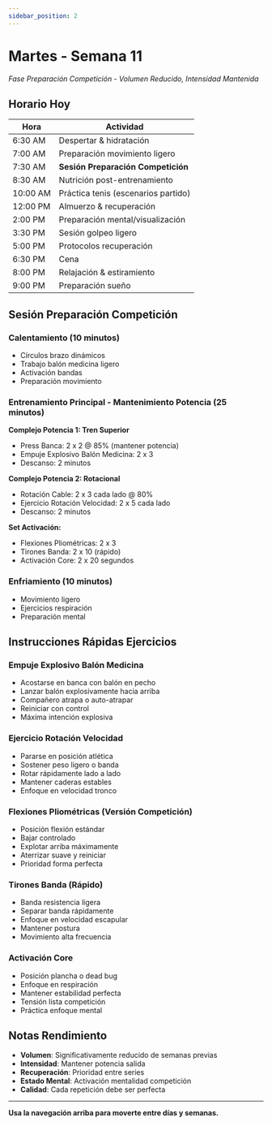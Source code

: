 ```yaml
---
sidebar_position: 2
---
```



<WorkoutNav weekNumber={11} />

# Martes - Semana 11

_Fase Preparación Competición - Volumen Reducido, Intensidad Mantenida_

## Horario Hoy

| Hora | Actividad |
|------|-----------|
| 6:30 AM | Despertar & hidratación |
| 7:00 AM | Preparación movimiento ligero |
| 7:30 AM | **Sesión Preparación Competición** |
| 8:30 AM | Nutrición post-entrenamiento |
| 10:00 AM | Práctica tenis (escenarios partido) |
| 12:00 PM | Almuerzo & recuperación |
| 2:00 PM | Preparación mental/visualización |
| 3:30 PM | Sesión golpeo ligero |
| 5:00 PM | Protocolos recuperación |
| 6:30 PM | Cena |
| 8:00 PM | Relajación & estiramiento |
| 9:00 PM | Preparación sueño |

## Sesión Preparación Competición

### Calentamiento (10 minutos)
- Círculos brazo dinámicos
- Trabajo balón medicina ligero
- Activación bandas
- Preparación movimiento

### Entrenamiento Principal - Mantenimiento Potencia (25 minutos)

**Complejo Potencia 1: Tren Superior**
- Press Banca: 2 x 2 @ 85% (mantener potencia)
- Empuje Explosivo Balón Medicina: 2 x 3
- Descanso: 2 minutos

**Complejo Potencia 2: Rotacional**
- Rotación Cable: 2 x 3 cada lado @ 80%
- Ejercicio Rotación Velocidad: 2 x 5 cada lado
- Descanso: 2 minutos

**Set Activación:**
- Flexiones Pliométricas: 2 x 3
- Tirones Banda: 2 x 10 (rápido)
- Activación Core: 2 x 20 segundos

### Enfriamiento (10 minutos)
- Movimiento ligero
- Ejercicios respiración
- Preparación mental

## Instrucciones Rápidas Ejercicios

### Empuje Explosivo Balón Medicina
- Acostarse en banca con balón en pecho
- Lanzar balón explosivamente hacia arriba
- Compañero atrapa o auto-atrapar
- Reiniciar con control
- Máxima intención explosiva

### Ejercicio Rotación Velocidad
- Pararse en posición atlética
- Sostener peso ligero o banda
- Rotar rápidamente lado a lado
- Mantener caderas estables
- Enfoque en velocidad tronco

### Flexiones Pliométricas (Versión Competición)
- Posición flexión estándar
- Bajar controlado
- Explotar arriba máximamente
- Aterrizar suave y reiniciar
- Prioridad forma perfecta

### Tirones Banda (Rápido)
- Banda resistencia ligera
- Separar banda rápidamente
- Enfoque en velocidad escapular
- Mantener postura
- Movimiento alta frecuencia

### Activación Core
- Posición plancha o dead bug
- Enfoque en respiración
- Mantener estabilidad perfecta
- Tensión lista competición
- Práctica enfoque mental

## Notas Rendimiento
- **Volumen**: Significativamente reducido de semanas previas
- **Intensidad**: Mantener potencia salida
- **Recuperación**: Prioridad entre series
- **Estado Mental**: Activación mentalidad competición
- **Calidad**: Cada repetición debe ser perfecta

---

**Usa la navegación arriba para moverte entre días y semanas.**